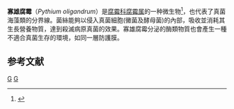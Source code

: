 {{Speciesbox
| taxon = Pythium oligandrum 
| authority = Drechsler, 1930
}}
'''寡雄腐霉'''（''Pythium oligandrum''）是[[腐霉科|腐霉科]][[腐霉属|腐霉属]]的一种微生物<ref>{{cite web |title=Pythium oligandrum Drechsler |url=https://www.gbif.org/species/5424097 |website=GBIF |access-date=2022-04-29 |archive-date=2022-04-29 |archive-url=https://web.archive.org/web/20220429074523/https://www.gbif.org/species/5424097 }}</ref>，也代表了真菌海藻類的分界線。菌絲能夠以侵入真菌細胞(黴菌及酵母菌)的內部，吸收並消耗其生長營養物質，達到殺滅病原真菌的效果。寡雄腐霉分泌的酶類物質也會產生一種不適合真菌生存的環境，如同一層防護膜。

== 参考文献 ==
{{Reflist}}

{{taxonbar}}
[[Category:_腐霉属|G]]
[[Category:_1930年描述的真菌|G]]